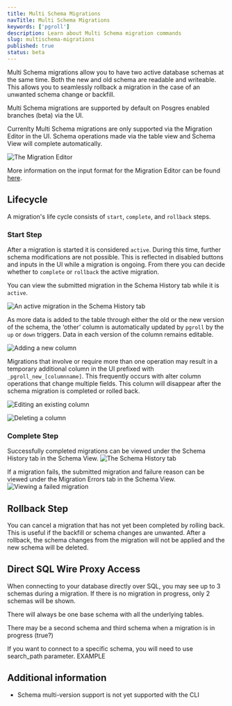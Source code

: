 ```yaml
---
title: Multi Schema Migrations
navTitle: Multi Schema Migrations
keywords: ['pgroll']
description: Learn about Multi Schema migration commands
slug: multischema-migrations
published: true
status: beta
---
```


Multi Schema migrations allow you to have two active database schemas at the same time. Both the new and old schema are readable and writeable. This allows you to seamlessly rollback a migration in the case of an unwanted schema change or backfill.

Multi Schema migrations are supported by default on Posgres enabled branches (beta) via the UI.

<Alert status="warning">
  Currenlty Multi Schema migrations are only supported via the Migration Editor in the UI. Schema operations made via
  the table view and Schema View will complete automatically.
</Alert>

![The Migration Editor](images/migrations-multischema/migration-editor.png)

More information on the input format for the Migration Editor can be found [here](https://github.com/xataio/pgroll).

## Lifecycle

A migration's life cycle consists of `start`, `complete`, and `rollback` steps.

### Start Step

After a migration is started it is considered `active`. During this time, further schema modifications are not possible. This is reflected in disabled buttons and inputs in the UI while a migration is ongoing. From there you can decide whether to `complete` or `rollback` the active migration.

You can view the submitted migration in the Schema History tab while it is `active`.

![An active migration in the Schema History tab](images/migrations-multischema/active-migration.png)

As more data is added to the table through either the old or the new version of the schema, the ‘other’ column is automatically updated by `pgroll` by the `up` or `down` triggers. Data in each version of the column remains editable.

![Adding a new column](images/migrations-multischema/add-column.png)

Migrations that involve or require more than one operation may result in a temporary additional column in the UI prefixed with `_pgroll_new_[columnname]`. This frequently occurs with alter column operations that change multiple fields. This column will disappear after the schema migration is completed or rolled back.

![Editing an existing column](images/migrations-multischema/alter-column.png)

![Deleting a column](images/migrations-multischema/delete-column.png)

### Complete Step

Successfully completed migrations can be viewed under the Schema History tab in the Schema View.
![The Schema History tab](images/migrations-multischema/schema-history.png)

If a migration fails, the submitted migration and failure reason can be viewed under the Migration Errors tab in the Schema View.
![Viewing a failed migration](images/migrations-multischema/migration-errors.png)

## Rollback Step

You can cancel a migration that has not yet been completed by rolling back. This is useful if the backfill or schema changes are unwanted. After a rollback, the schema changes from the migration will not be applied and the new schema will be deleted.

## Direct SQL Wire Proxy Access

When connecting to your database directly over SQL, you may see up to 3 schemas during a migration. If there is no migration in progress, only 2 schemas will be shown.

There will always be one base schema with all the underlying tables.

There may be a second schema and third schema when a migration is in progress (true?)

If you want to connect to a specific schema, you will need to use search_path parameter. EXAMPLE

## Additional information

- Schema multi-version support is not yet supported with the CLI
